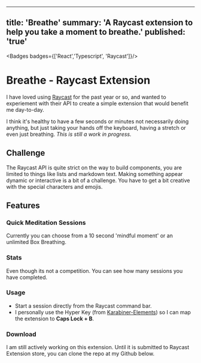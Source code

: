 
---
title: 'Breathe'
summary: 'A Raycast extension to help you take a moment to breathe.'
published: 'true'
---

<Badges badges={['React','Typescript', 'Raycast']}/>



# Breathe - Raycast Extension


I have loved using [Raycast](https://www.raycast.com/) for the past year or so, and wanted to experiement with their API to create a simple extension that would benefit me day-to-day.

I think it's healthy to have a few seconds or minutes not necessarily doing anything, but just taking your hands off the keyboard, having a stretch or even just breathing.
*This is still a work in progress.*

<ClickableImage src='/assets/Breathe/breathe1.png' alt="app-screenshot-1" caption="A simple interface" width={2248} height={1590} />

##  Challenge

<ClickableImage src='/assets/Breathe/breathe-code1.png' alt="app-screenshot-1"  caption="Raycast In-built components" width={2248} height={1590} />

The Raycast API is quite strict on the way to build components, you are limited to things like lists and markdown text. 
Making something appear dynamic or interactive is a bit of a challenge. You have to get a bit creative with the special characters and emojis.

## Features

### Quick Meditation Sessions

Currently you can choose from a 10 second 'mindful moment' or an unlimited Box Breathing.

### Stats

Even though its not a competition. You can see how many sessions you have completed.

### Usage

-  Start a session directly from the Raycast command bar.
-  I personally use the Hyper Key (from [Karabiner-Elements](https://karabiner-elements.pqrs.org/)) so I can map the extension to **Caps Lock + B**.


<ClickableImage src='/assets/Breathe/breathe2.png' alt="app-screenshot-1" caption="A moment of calm" width={2248} height={1590} />

<ClickableImage src='/assets/Breathe/breathe3.png' alt="app-screenshot-1"  width={2248} height={1590}  caption="Another example of a breathing exercise"/>

### Download
I am still actively working on this extension. Until it is submitted to Raycast Extension store, you can clone the repo at my Github below.

<MarkdownButtons github="https://github.com/AdamShelley/breathe"/>
